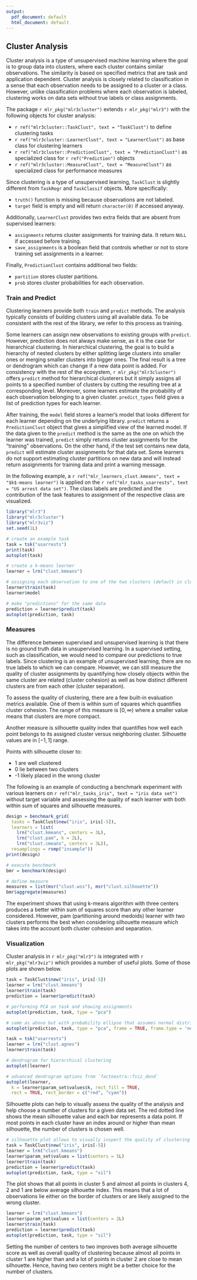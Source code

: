 ```yaml
---
output:
  pdf_document: default
  html_document: default
---
```

## Cluster Analysis {#cluster}

Cluster analysis is a type of unsupervised machine learning where the goal is to group data into clusters, where each cluster contains similar observations.
The similarity is based on specified metrics that are task and application dependent.
Cluster analysis is closely related to classification in a sense that each observation needs to be assigned to a cluster or a class.
However, unlike classification problems where each observation is labeled, clustering works on data sets without true labels or class assignments.

The package `r mlr_pkg("mlr3cluster")` extends `r mlr_pkg("mlr3")` with the following objects for cluster analysis:

* `r ref("mlr3cluster::TaskClust", text = "TaskClust")` to define clustering tasks
* `r ref("mlr3cluster::LearnerClust", text = "LearnerClust")` as base class for clustering learners
* `r ref("mlr3cluster::PredictionClust", text = "PredictionClust")` as specialized class for `r ref("Prediction")` objects
* `r ref("mlr3cluster::MeasureClust", text = "MeasureClust")` as specialized class for performance measures

Since clustering is a type of unsupervised learning, `TaskClust` is slightly different from `TaskRegr` and `TaskClassif` objects.
More specifically:

  * `truth()` function is missing because observations are not labeled.
  * `target` field is empty and will return `character(0)` if accessed anyway.
  
Additionally, `LearnerClust` provides two extra fields that are absent from supervised learners: 

  * `assignments` returns cluster assignments for training data. It return `NULL` if accessed before training.
  * `save_assignments` is a boolean field that controls whether or not to store training set assignments in a learner.
  
Finally, `PredictionClust` contains additional two fields:

  * `partition` stores cluster partitions.
  * `prob` stores cluster probabilities for each observation.


### Train and Predict
Clustering learners provide both `train` and `predict` methods.
The analysis typically consists of building clusters using all available data.
To be consistent with the rest of the library, we refer to this process as training.

Some learners can assign new observations to existing groups with `predict`.
However, prediction does not always make sense, as it is the case for hierarchical clustering.
In hierarchical clustering, the goal is to build a hierarchy of nested clusters by either splitting large clusters into smaller ones or merging smaller clusters into bigger ones.
The final result is a tree or dendrogram which can change if a new data point is added.
For consistency with the rest of the ecosystem, `r mlr_pkg("mlr3cluster")` offers `predict` method for hierarchical clusterers but it simply assigns all points to a specified number of clusters by cutting the resulting tree at a corresponding level.
Moreover, some learners estimate the probability of each observation belonging to a given cluster.
`predict_types` field gives a list of prediction types for each learner.

After training, the `model` field stores a learner's model that looks different for each learner depending on the underlying library.
`predict` returns a `PredictionClust` object that gives a simplified view of the learned model.
If the data given to the `predict` method is the same as the one on which the learner was trained, `predict` simply returns cluster assignments for the "training" observations.
On the other hand, if the test set contains new data, `predict` will estimate cluster assignments for that data set.
Some learners do not support estimating cluster partitions on new data and will instead return assignments for training data and print a warning message.

In the following example, a `r ref("mlr_learners_clust.kmeans", text = "$k$-means learner")` is applied on the `r ref("mlr_tasks_usarrests", text = "US arrest data set")`.
The class labels are predicted and the contribution of the task features to assignment of the respective class are visualized.
```r
library("mlr3")
library("mlr3cluster")
library("mlr3viz")
set.seed(1L)

# create an example task
task = tsk("usarrests")
print(task)
autoplot(task)

# create a k-means learner
learner = lrn("clust.kmeans")

# assigning each observation to one of the two clusters (default in clust.kmeans)
learner$train(task)
learner$model

# make "predictions" for the same data
prediction = learner$predict(task)
autoplot(prediction, task)
```


### Measures
The difference between supervised and unsupervised learning is that there is no ground truth data in unsupervised learning.
In a supervised setting, such as classification, we would need to compare our predictions to true labels.
Since clustering is an example of unsupervised learning, there are no true labels to which we can compare.
However, we can still measure the quality of cluster assignments by quantifying how closely objects within the same cluster are related (cluster cohesion) as well as how distinct different clusters are from each other (cluster separation).

To assess the quality of clustering, there are a few built-in evaluation metrics available.
One of them is within sum of squares which quantifies cluster cohesion.
The range of this measure is $[0, \infty)$ where a smaller value means that clusters are more compact.

Another measure is silhouette quality index that quantifies how well each point belongs to its assigned cluster versus neighboring cluster.
Silhouette values are in $[-1, 1]$ range.

Points with silhouette closer to:

   * 1 are well clustered
   * 0 lie between two clusters
   * -1 likely placed in the wrong cluster

The following is an example of conducting a benchmark experiment with various learners on `r ref("mlr_tasks_iris", text = "iris data set")` without target variable and assessing the quality of each learner with both within sum of squares and silhouette measures.

```r
design = benchmark_grid(
  tasks = TaskClust$new("iris", iris[-5]),
  learners = list(
    lrn("clust.kmeans", centers = 3L),
    lrn("clust.pam", k = 2L),
    lrn("clust.cmeans", centers = 3L)),
  resamplings = rsmp("insample"))
print(design)

# execute benchmark
bmr = benchmark(design)

# define measure
measures = list(msr("clust.wss"), msr("clust.silhouette"))
bmr$aggregate(measures)
```

The experiment shows that using k-means algorithm with three centers produces a better within sum of squares score than any other learner considered. However, pam (partitioning around medoids) learner with two clusters performs the best when considering silhouette measure which takes into the account both cluster cohesion and separation.


### Visualization
Cluster analysis in `r mlr_pkg("mlr3")` is integrated with `r mlr_pkg("mlr3viz")` which provides a number of useful plots. Some of those plots are shown below.

```r
task = TaskClust$new("iris", iris[-5])
learner = lrn("clust.kmeans")
learner$train(task)
prediction = learner$predict(task)

# performing PCA on task and showing assignments
autoplot(prediction, task, type = "pca")

# same as above but with probability ellipse that assumes normal distribution
autoplot(prediction, task, type = "pca", frame = TRUE, frame.type = 'norm')

task = tsk("usarrests")
learner = lrn("clust.agnes")
learner$train(task)

# dendrogram for hierarchical clustering
autoplot(learner)

# advanced dendrogram options from `factoextra::fviz_dend`
autoplot(learner,
  k = learner$param_set$values$k, rect_fill = TRUE,
  rect = TRUE, rect_border = c("red", "cyan"))
```

Silhouette plots can help to visually assess the quality of the analysis and help choose a number of clusters for a given data set.
The red dotted line shows the mean silhouette value and each bar represents a data point.
If most points in each cluster have an index around or higher than mean silhouette, the number of clusters is chosen well.

```r
# silhouette plot allows to visually inspect the quality of clustering
task = TaskClust$new("iris", iris[-5])
learner = lrn("clust.kmeans")
learner$param_set$values = list(centers = 5L)
learner$train(task)
prediction = learner$predict(task)
autoplot(prediction, task, type = "sil")
```

The plot shows that all points in cluster 5 and almost all points in clusters 4, 2 and 1 are below average silhouette index.
This means that a lot of observations lie either on the border of clusters or are likely assigned to the wrong cluster.

```r
learner = lrn("clust.kmeans")
learner$param_set$values = list(centers = 2L)
learner$train(task)
prediction = learner$predict(task)
autoplot(prediction, task, type = "sil")
```

Setting the number of centers to two improves both average silhouette score as well as overall quality of clustering because almost all points in cluster 1 are higher than and a lot of points in cluster 2 are close to mean silhouette.
Hence, having two centers might be a better choice for the number of clusters.
